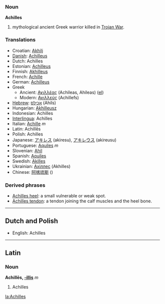 === Noun ===
'''Achilles'''

# mythological ancient Greek warrior killed in [[Trojan War]]. 

=== Translations ===
*Croatian: [[Akhilj]]
*[[Danish]]: [[Achilleus]]
*Dutch: Achilles
*Estonian: [[Achilleus]]
*Finnish: [[Akhilleus]]
*French: [[Achille]] 
*German: [[Achilleus]] 
*Greek
**Ancient: [[Αχιλλέας]] (Achileas, Ahileas) ([[:el:Αχιλλέας|el]])
**Modern: [[Αχιλλεύς]] (Achillefs)
*[[Hebrew]]: [[אכילס]] (Ahils)
*Hungarian: [[Akhilleusz]]
*Indonesian: Achilles
*[[Interlingua]]: Achilles
*Italian: [[Achille]]  ''m''
*Latin: Achillēs
*Polish: Achilles
*Japanese: [[アキレス]] (akiresu), [[アキレウス]] (akireusu)
*Portuguese: [[Aquiles]] ''m''
*Slovenian: [[Ahil]]
*Spanish: [[Aquiles]]
*Swedish: [[Akilles]]
*Ukrainian: [[Ахіллес]] (Akhilles)
*Chinese: [[阿喀琉斯]] ()

=== Derived phrases ===
*[[Achilles heel]]: a small vulnerable or weak spot.
*[[Achilles tendon]]: a tendon joining the calf muscles and the heel bone.
----
==Dutch and Polish==

*English: Achilles
----
==Latin==
===Noun===
'''Achillēs, [[Wiktionary Appendix:Latin third declension|-illis]]''' ''m''

#Achilles

{{Wikipedia}}

[[la:Achilles]]